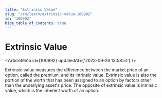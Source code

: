 ```yaml
---
title: "Extrinsic Value"
slug: "/en/learn/extrinsic-value-100992"
id: "100992"
hide_table_of_contents: true
---
```



# Extrinsic Value

<ArticleMeta id={100992} updatedAt={'2023-09-26 13:58:51'} />
<div className='border-solid border-b border-t-0 my-4 border-[var(--ifm-color-gray-300)]' />

Extrinsic value measures the difference between the market price of an option, called the premium, and its intrinsic value. Extrinsic value is also the portion of the worth that has been assigned to an option by factors other than the underlying asset's price. The opposite of extrinsic value is intrinsic value, which is the inherent worth of an option.
